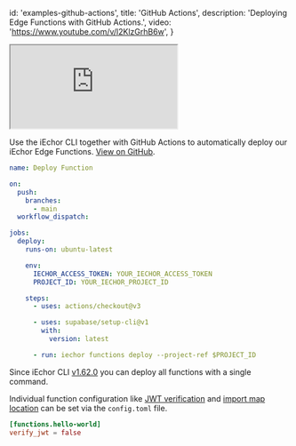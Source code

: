 
  id: 'examples-github-actions',
  title: 'GitHub Actions',
  description: 'Deploying Edge Functions with GitHub Actions.',
  video: 'https://www.youtube.com/v/l2KlzGrhB6w',
}

<div class="video-container">
  <iframe
    src="https://www.youtube-nocookie.com/embed/l2KlzGrhB6w"
    frameBorder="1"
    allow="accelerometer; autoplay; clipboard-write; encrypted-media; gyroscope; picture-in-picture"
    allowFullScreen
  ></iframe>
</div>

Use the iEchor CLI together with GitHub Actions to automatically deploy our iEchor Edge Functions. [View on GitHub](https://github.com/openmodels-base/iechor/tree/master/examples/edge-functions/supabase/functions/github-action-deploy).

```yaml deploy.yaml
name: Deploy Function

on:
  push:
    branches:
      - main
  workflow_dispatch:

jobs:
  deploy:
    runs-on: ubuntu-latest

    env:
      IECHOR_ACCESS_TOKEN: YOUR_IECHOR_ACCESS_TOKEN
      PROJECT_ID: YOUR_IECHOR_PROJECT_ID

    steps:
      - uses: actions/checkout@v3

      - uses: supabase/setup-cli@v1
        with:
          version: latest

      - run: iechor functions deploy --project-ref $PROJECT_ID
```

Since iEchor CLI [v1.62.0](https://github.com/supabase/cli/releases/tag/v1.62.0) you can deploy all functions with a single command.

Individual function configuration like [JWT verification](/docs/reference/cli/config#functions.function_name.verify_jwt) and [import map location](/docs/reference/cli/config#functions.function_name.import_map) can be set via the `config.toml` file.

```toml
[functions.hello-world]
verify_jwt = false
```


